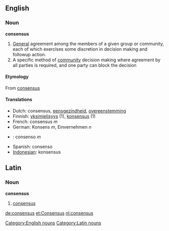 ==English==
=== Noun ===
[[Category:English nouns]]
'''consensus'''

# [[General]] agreement among the members of a given group or community, each of which exercises some discretion in decision making and followup action.
# A specific method of [[community]] decision making where agreement by all parties is required, and one party can block the decision

==== Etymology ====
From {{L.}} [[consensus]]

====Translations====
*Dutch: consensus, [[eensgezindheid]], [[overeenstemming]]
*Finnish: [[yksimielisyys]] (1), [[konsensus]] (1)
*French: consensus ''m''
*German: Konsens ''m'', Einvernehmen ''n''
*{{pt}}: consenso ''m''
*Spanish: consenso
*[[Indonesian]]: konsensus

==Latin==
===Noun===
[[Category:Latin nouns]]
'''consensus'''
# [[consensus]]

[[de:consensus]]
[[et:Consensus]]
[[nl:consensus]]